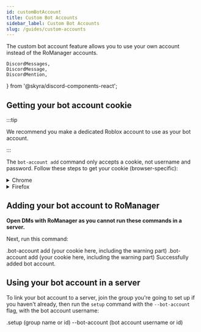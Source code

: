 ```yaml
---
id: customBotAccount
title: Custom Bot Accounts
sidebar_label: Custom Bot Accounts
slug: /guides/custom-accounts
---
```


The custom bot account feature allows you to use your own account instead of the RoManager accounts.

	DiscordMessages,
	DiscordMessage,
	DiscordMention,
} from '@skyra/discord-components-react';

## Getting your bot account cookie

:::tip

We recommend you make a dedicated Roblox account to use as your bot account.

:::

The `bot-account add` command only accepts a cookie, not username and password. Follow these steps to get your cookie (browser-specific):

<details><summary>Chrome</summary>
<p>

1. Open an incognito window.

2. Open https://roblox.com and log in with the bot account you want to use.

3. Once logged in, click the padlock icon next to the URL, and click `Cookies`.

![](https://i.jaydensar.net/2021/08/F3e0kP4y7i8a8y.png)

4. Once this menu opens up, expand `roblox.com` => `Cookies` => `.ROBLOSECURITY`.

![](https://i.jaydensar.net/2021/08/FPk6O0J0MNhNzn.png)

5. Copy the entirety of `Content`.

![](https://i.jaydensar.net/2021/08/xG1NO7Om6xXDAw.png)

</p>
</details>

<details><summary>Firefox</summary>
<p>

1. Open an incognito window.

2. Open https://roblox.com and log in with the bot account you want to use.

3. Once logged in, right click anywhere on the page, then click `Inspect (Q)`. Then click the `Storage` tab.

![](https://i.jaydensar.net/2021/08/W5KcGckDWfBmVr.png)

4. On the sidebar, expand `Cookies` then `https://www.roblox.com`.

![](https://i.jaydensar.net/2021/08/LE67mrFNRKajEJ.png)

5. Double click on the `Value` column next to .ROBLOSECURITY, then copy it.

![](https://i.jaydensar.net/2021/08/eWcpilPKic6gV4.png)

</p>
</details>

## Adding your bot account to RoManager

**Open DMs with RoManager as you cannot run these commands in a server.**

Next, run this command:

<DiscordMessages>
	<DiscordMessage avatar="https://cdn.discordapp.com/embed/avatars/5.png">
		.bot-account add (your cookie here, including the warning part)
	</DiscordMessage>
	<DiscordMessage
		author="RoManager"
		verified={true}
		bot={true}
		avatar="https://cdn.discordapp.com/avatars/738035113815834746/73b40ea86f581b9afec7baf83ac38a65.png"
	>
		<discord-reply
			slot="reply"
			avatar="https://cdn.discordapp.com/embed/avatars/5.png"
		>
			.bot-account add (your cookie here, including the warning part)
		</discord-reply>
		Successfully added bot account.
	</DiscordMessage>
</DiscordMessages>

## Using your bot account in a server

To link your bot account to a server, join the group you're going to set up if you haven't already, then run the `setup` command with the `--bot-account` flag, with the bot account username:

<DiscordMessages>
	<DiscordMessage avatar="https://cdn.discordapp.com/embed/avatars/5.png">
		.setup (group name or id) --bot-account (bot account username or id)
	</DiscordMessage>
</DiscordMessages>
